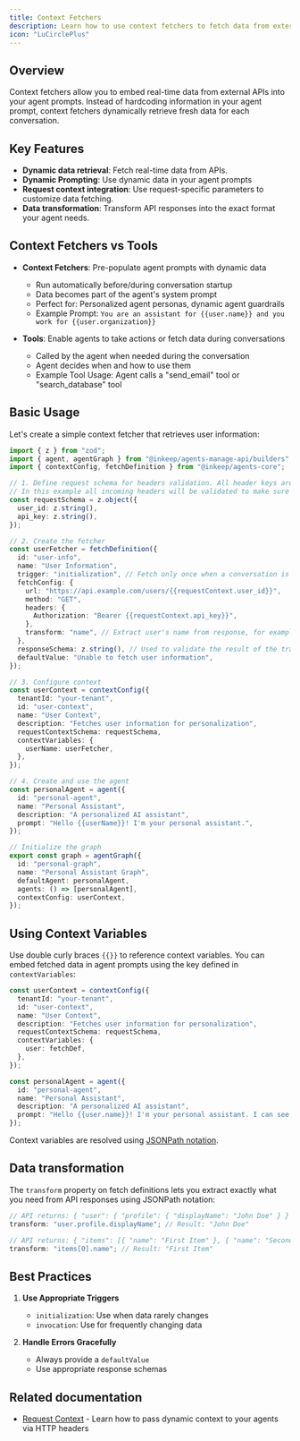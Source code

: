```yaml
---
title: Context Fetchers
description: Learn how to use context fetchers to fetch data from external sources and make it available to your agents
icon: "LuCirclePlus"
---
```


## Overview

Context fetchers allow you to embed real-time data from external APIs into your agent prompts. Instead of hardcoding information in your agent prompt, context fetchers dynamically retrieve fresh data for each conversation.

## Key Features

- **Dynamic data retrieval**: Fetch real-time data from APIs.
- **Dynamic Prompting**: Use dynamic data in your agent prompts
- **Request context integration**: Use request-specific parameters to customize data fetching.
- **Data transformation**: Transform API responses into the exact format your agent needs.

## Context Fetchers vs Tools

- **Context Fetchers**: Pre-populate agent prompts with dynamic data
  - Run automatically before/during conversation startup
  - Data becomes part of the agent's system prompt
  - Perfect for: Personalized agent personas, dynamic agent guardrails
  - Example Prompt: `You are an assistant for {{user.name}} and you work for {{user.organization}}`

- **Tools**: Enable agents to take actions or fetch data during conversations
  - Called by the agent when needed during the conversation
  - Agent decides when and how to use them
  - Example Tool Usage: Agent calls a "send_email" tool or "search_database" tool


## Basic Usage

Let's create a simple context fetcher that retrieves user information:

```typescript
import { z } from "zod";
import { agent, agentGraph } from "@inkeep/agents-manage-api/builders";
import { contextConfig, fetchDefinition } from "@inkeep/agents-core";

// 1. Define request schema for headers validation. All header keys are converted to lowercase.
// In this example all incoming headers will be validated to make sure they include user_id and api_key.
const requestSchema = z.object({
  user_id: z.string(),
  api_key: z.string(),
});

// 2. Create the fetcher
const userFetcher = fetchDefinition({
  id: "user-info",
  name: "User Information",
  trigger: "initialization", // Fetch only once when a conversation is started with the graph. When set to "invocation", the fetch will be executed every time a request is made to the graph.
  fetchConfig: {
    url: "https://api.example.com/users/{{requestContext.user_id}}",
    method: "GET",
    headers: {
      Authorization: "Bearer {{requestContext.api_key}}",
    },
    transform: "name", // Extract user's name from response, for example if the response is { "name": "John Doe", "email": "john.doe@example.com" }, the transform will return "John Doe"
  },
  responseSchema: z.string(), // Used to validate the result of the transformed api response.
  defaultValue: "Unable to fetch user information",
});

// 3. Configure context
const userContext = contextConfig({
  tenantId: "your-tenant",
  id: "user-context",
  name: "User Context",
  description: "Fetches user information for personalization",
  requestContextSchema: requestSchema,
  contextVariables: {
    userName: userFetcher,
  },
});

// 4. Create and use the agent
const personalAgent = agent({
  id: "personal-agent",
  name: "Personal Assistant",
  description: "A personalized AI assistant",
  prompt: "Hello {{userName}}! I'm your personal assistant.",
});

// Initialize the graph
export const graph = agentGraph({
  id: "personal-graph",
  name: "Personal Assistant Graph",
  defaultAgent: personalAgent,
  agents: () => [personalAgent],
  contextConfig: userContext,
});
```

## Using Context Variables

Use double curly braces `{{}}` to reference context variables. 
You can embed fetched data in agent prompts using the key defined in `contextVariables`:

```typescript
const userContext = contextConfig({
  tenantId: "your-tenant",
  id: "user-context",
  name: "User Context",
  description: "Fetches user information for personalization",
  requestContextSchema: requestSchema,
  contextVariables: {
    user: fetchDef,
  },
});

const personalAgent = agent({
  id: "personal-agent",
  name: "Personal Assistant",
  description: "A personalized AI assistant",
  prompt: "Hello {{user.name}}! I'm your personal assistant. I can see that you work for {{requestContext.org_alias}}",
});
```

Context variables are resolved using [JSONPath notation](https://jsonpath.com).

## Data transformation

The `transform` property on fetch definitions lets you extract exactly what you need from API responses using JSONPath notation:

```typescript
// API returns: { "user": { "profile": { "displayName": "John Doe" } } }
transform: "user.profile.displayName"; // Result: "John Doe"

// API returns: { "items": [{ "name": "First Item" }, { "name": "Second Item" }] }
transform: "items[0].name"; // Result: "First Item"
```

## Best Practices

1. **Use Appropriate Triggers**

   - `initialization`: Use when data rarely changes
   - `invocation`: Use for frequently changing data

2. **Handle Errors Gracefully**

   - Always provide a `defaultValue`
   - Use appropriate response schemas

## Related documentation

- [Request Context](/typescript-sdk/request-context) - Learn how to pass dynamic context to your agents via HTTP headers
